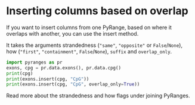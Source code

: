 # Inserting columns based on overlap

If you want to insert columns from one PyRange, based on where it overlaps with
another, you can use the insert method.

It takes the arguments strandedness (`"same"`, `"opposite"` or `False`/`None`),
how (`"first"`, `"containment"`, `False`/`None`), `suffix` and `overlap_only`.

```python
import pyranges as pr
exons, cpg = pr.data.exons(), pr.data.cpg()
print(cpg)
print(exons.insert(cpg, "CpG"))
print(exons.insert(cpg, "CpG", overlap_only=True))
```

Read more about the strandedness and how flags under joining PyRanges.